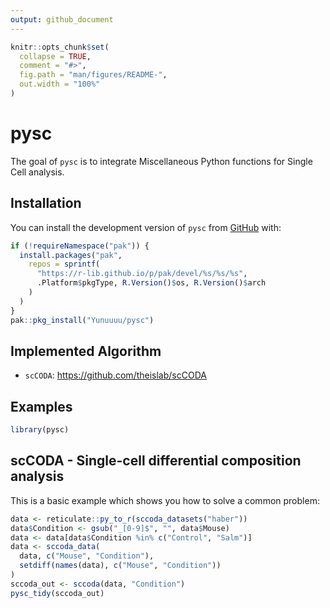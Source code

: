 ```yaml
---
output: github_document
---
```


<!-- README.md is generated from README.Rmd. Please edit that file -->

```r
knitr::opts_chunk$set(
  collapse = TRUE,
  comment = "#>",
  fig.path = "man/figures/README-",
  out.width = "100%"
)
```

# pysc

<!-- badges: start -->
<!-- badges: end -->

The goal of `pysc` is to integrate Miscellaneous Python functions for Single
Cell analysis.

## Installation

You can install the development version of `pysc` from [GitHub](https://github.com/) with:

``` r
if (!requireNamespace("pak")) {
  install.packages("pak",
    repos = sprintf(
      "https://r-lib.github.io/p/pak/devel/%s/%s/%s",
      .Platform$pkgType, R.Version()$os, R.Version()$arch
    )
  )
}
pak::pkg_install("Yunuuuu/pysc")
```

## Implemented Algorithm
- `scCODA`: <https://github.com/theislab/scCODA>


## Examples
```r
library(pysc)
```

## scCODA - Single-cell differential composition analysis

This is a basic example which shows you how to solve a common problem:

```r
data <- reticulate::py_to_r(sccoda_datasets("haber"))
data$Condition <- gsub("_[0-9]$", "", data$Mouse)
data <- data[data$Condition %in% c("Control", "Salm")]
data <- sccoda_data(
  data, c("Mouse", "Condition"),
  setdiff(names(data), c("Mouse", "Condition"))
)
sccoda_out <- sccoda(data, "Condition")
pysc_tidy(sccoda_out)
```

